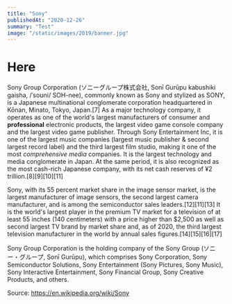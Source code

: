 ```yaml
---
title: "Sony"
publishedAt: "2020-12-26"
summary: "Test"
image: "/static/images/2019/banner.jpg"
---
```


# Here

Sony Group Corporation (ソニーグループ株式会社, Sonī Gurūpu kabushiki gaisha, /ˈsoʊni/ SOH-nee), commonly known as Sony and stylized as SONY, is a Japanese multinational conglomerate corporation headquartered in Kōnan, Minato, Tokyo, Japan.[7] As a major technology company, it operates as one of the world's largest manufacturers of consumer and **professional** electronic products, the largest video game console company and the largest video game publisher. Through Sony Entertainment Inc, it is one of the largest music companies (largest music publisher & second largest record label) and the third largest film studio, making it one of the most _comprehensive media_ companies. It is the largest technology and media conglomerate in Japan. At the same period, it is also recognized as the most cash-rich Japanese company, with its net cash reserves of ¥2 trillion.[8][9][10][11]

Sony, with its 55 percent market share in the image sensor market, is the largest manufacturer of image sensors, the second largest camera manufacturer, and is among the semiconductor sales leaders.[12][11][13] It is the world's largest player in the premium TV market for a television of at least 55 inches (140 centimeters) with a price higher than $2,500 as well as second largest TV brand by market share and, as of 2020, the third largest television manufacturer in the world by annual sales figures.[14][15][16][17]

Sony Group Corporation is the holding company of the Sony Group (ソニー・グループ, Sonī Gurūpu), which comprises Sony Corporation, Sony Semiconductor Solutions, Sony Entertainment (Sony Pictures, Sony Music), Sony Interactive Entertainment, Sony Financial Group, Sony Creative Products, and others.

Source: https://en.wikipedia.org/wiki/Sony

